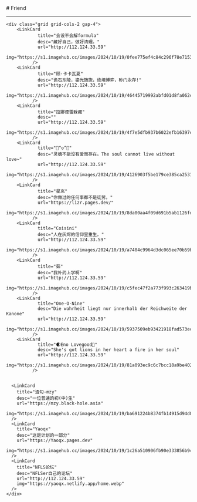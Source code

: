 
<BaseLayout title="Friend">
  <BaseCard title="Friend">
# Friend

---

    <div class="grid grid-cols-2 gap-4">
        <LinkCard
                title="会设不会解formula"
                desc="藏好自己，做好清理。"
                url="http://112.124.33.59"
                img="https://s1.imagehub.cc/images/2024/10/19/0fee775ef4c84c296f78e7153414e20f.md.jpg"
              />
        <LinkCard
                title="顾·卡卡瓦夏"
                desc="诡石东陵，鎏光旖旎，绝境博弈，砂门永存!"
                url="http://112.124.33.59"
                img="https://s1.imagehub.cc/images/2024/10/19/46445719992abfd01d8fa062ce573471.md.jpg"
              />
        <LinkCard
                title="拉娜德雷躲藏"
                desc=""
                url="http://112.124.33.59"
                img="https://s1.imagehub.cc/images/2024/10/19/4f7e5dfb937b6022efb16397c008fba9.md.jpg"
              />
        <LinkCard
                title="🍊^o^🍊"
                desc="灵魂不能没有爱而存在。The soul cannot live without love~"
                url="http://112.124.33.59"
                img="https://s1.imagehub.cc/images/2024/10/19/4126903f5be179ce385ca25314c95c19.md.jpg"
              />
        <LinkCard
                title="星岚"
                desc="你做过的任何事都不是徒劳。"
                url="https://lizr.pages.dev/"
                img="https://s1.imagehub.cc/images/2024/10/19/8da00aa4f09d691b5ab1126fd4ed702c.md.jpg"
              />
        <LinkCard
                title="Coisini"
                desc="人在灰烬的信仰里重生。"
                url="http://112.124.33.59"
                img="https://s1.imagehub.cc/images/2024/10/19/a7404c9964d3dc065ee70b59b12c79b0.md.jpg"
              />
        <LinkCard
                title="茹"
                desc="我补药上学啊"
                url="http://112.124.33.59"
                img="https://s1.imagehub.cc/images/2024/10/19/c5fec47f2a773f993c263419b4daf2a1.md.jpg"
              />
        <LinkCard
                title="One-O-Nine"
                desc="Die wahrheit liegt nur innerhalb der Reichweite der Kanone"
                url="http://112.124.33.59"
                img="https://s1.imagehub.cc/images/2024/10/19/5937509eb93421918fad573ec78fc0b4.th.jpg"
              />
        <LinkCard
                title="🌒Eno Lovegood💽"
                desc="She's got lions in her heart a fire in her soul"
                url="http://112.124.33.59"
                img="https://s1.imagehub.cc/images/2024/10/19/81a093ec9c6c7bcc18a9be402970b27e.md.jpg"
              />


      <LinkCard
        title="渣勾-mzy"
        desc="一位普通的初(中)生"
        url="https://mzy.black-hole.asia"
        img="https://s1.imagehub.cc/images/2024/10/19/ba691224b8374fb14915d94d84e56527.jpg"
      />
      <LinkCard
        title="Yaoqx"
        desc="这是计划的一部分"
        url="https://Yaoqx.pages.dev"
        img="https://s1.imagehub.cc/images/2024/10/19/1c26a510906fb90e333856b94ce5e811.md.jpg"
      />
      <LinkCard
        title="NFLS论坛"
        desc="NFLSer自己的论坛"
        url="http://112.124.33.59"
        img="https://yaoqx.netlify.app/home.webp"
      />
    </div>

  </BaseCard>
</BaseLayout>
